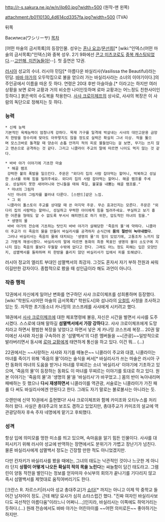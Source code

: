 http://r-s.sakura.ne.jp/w/n/ilp60.jpg?width=500
(원작-맨 왼쪽)

attachment:/b0110130_4d614cd3357fa.jpg?width=500
(TVA)

뒤쪽

Василиса(ワシリーサ) 
[[목차]]

[어떤 마술의 금서목록]의 등장인물. 성우는 [[혼나 요코]]/[[문선희]][* [wiki:"인덱스(어떤 마술의 금서목록)"인덱스]와 중복 성우. 2기 9화에선 [[콘고 미츠코]]로도 [[중복 캐스팅]]되었다.--[[고만해, 미친놈들아!]]--]. 첫 출연은 12권. 
 
[[러시아]] 성교의 수녀. 러시아 민담[* 아름다운 바실리사(Vasilissa the Beautiful)라는 민담. [[바바 야가]]의 오두막집으로 불을 얻으러 가는 바실리사라는 소녀의 이야기이다.]의 주인공에서 이름을 따온 듯 하다. 연령은 20대 후반 아슬아슬.[* 이라고는 하지만 여러 상황을 보면 로마 교황과 거의 비슷한 나이인듯하며 로마 교황과는 어느정도 친한사이인듯하다.] 붉은색의 수도복을 착용한다. [[사샤 크로이체프]]의 상사로, 사샤의 복장은 이 사람의 독단으로 정해지는 듯 하다. 

=== 능력 ===
 * 신체 능력
 기본적인 육체능력이 엄청나게 강하다. 목재 가구를 일격에 박살내는 사샤의 대인고문용 금망치 한방을 정수리에 맞아도 아무렇지도 않을 정도로 실력은 확실히 그녀 이상. 적을 뚫으며 모스크바로 돌격할 때 양손이 손톱 안까지 적의 피로 물들었다는 걸 보면, 무기는 쓰지 않고 맨손으로 공격하는 것 같다. 그리고 니콜라이 주교의 말에 따르면 나이도 먹지 않는 것 같다.

 * 바바 야가 이야기에 기초한 마술
  * 해골 램프
  강력한 불의 폭발을 일으킨다. 주문은 "외다리 집의 사람 잡아먹는 할머니, 박복하고 성실한 소녀를 위해 힘을 빌려주세요. 외다리 집의 사람 잡아먹는 할머니. 해골 램프를 주세요. 성실하지 못한 새어머니와 언니들을 태워 죽일, 불꽃을 내뿜는 해골 램프를."
  * 마녀의 그림자
  식인 마녀의 그림자를 불러내 다룬다. [스탠드]같은 느낌.
  * 그 외
  니콜라이 톨스토이 주교를 상대할 때 쓴 마지막 주문. 무슨 효과인지는 모른다. 주문은 "외다리 집의 사람먹는 할머니, 성실하고 무력한 아이에게 힘을 빌려주세요. 부실하고 보기 흉한 어른을 형태도 알 수 없도록 부서서 해피엔드로 하기 위한, 압도적인 마녀의 힘을."
  * 생명의 물
  바바 야가의 전승에 기초하는 탓인지 바바 야가가 살해당한 '죽음의 물'에 약하다. 니콜라이 주교가 이 죽음의 물을 만들어 바실리사를 공격하자 순식간에 '''몸의 절반이 녹아내렸다'''.
  그러나 바실리사는 죽음의 물에 대치되는 '생명의 물'의 힘이 있었기에, 고통조차 느끼지 않고 가볍게 재생시켰다. 바실리사의 말에 따르면 동화의 최종 목표인 생명의 물이 소도구에 지나지 않는 죽음의 물보다 우월할 수밖에 없다고 한다. 그래도 어느 정도 피해는 입은 모양인지, 섬멸백서를 돌파하며 피 한방울 흘리지 않던 바실리사가 입에서 피를 토해냈다.

러시아 정교의 엘리트 부대인 섬멸백서의 최강자. 그것도 혼자서 자기 부하 전원과 싸워 이길만한 강자이다. 종합적으로 봤을 때 성인급이라 해도 과언이 아니다.

=== 작중 행적 ===
12권에서 자신에게 일어난 변화를 연구하던 사샤 크로이체프를 성희롱하며 등장했다. [wiki:"학원도시(어떤 마술의 금서목록)" 학원도시]와 섬나라의 [[오컬트]] 사정을 조사하고 있는 듯. 자작한 초기동소녀 카나밍의 코스프레를 사샤에게 시키려고 했다.

18권에서 [[사샤 크로이체프]]에 대한 체포명령에 불응, 자신은 시간을 벌면서 사샤를 도주시켰다. 스스로에 대해 말하길 '''섬멸백서에서 가장 강하다'''고. 샤샤 크로이체프에게 도망치라고 하면서 평범한 복장을 넣었다고 하면서 넣은 게 카나밍 코스프레 복장... 20권 말미에선 사샤와 자신을 구속하러 온 '섬멸백서'의 다른 멤버들을 ~~[관광]~~일방적으로 발라버리면서 동시에 [[로마 교황]]에게 태연하게 통신을 하고 있다. 이건 뭐... (...)

22권에서는 ~~사랑하는 사샤와 자기를 떼놓은~~ 니콜라이 주교와 대결, 니콜라이는 마녀를 죽이기 위해 '죽음의 물'이라는 술식을 써서[* 바실리사가 쓰는 마술은 러시아 구전 동화의 마녀의 도움을 받거나 마녀를 무찌르는 소녀 '바실리사' 이야기에 기초하고 있으며, '죽음의 물'이 등장하는 동화도 이 마녀를 무찌르는 이야기를 토대로 하고 있다. 원본 이야기는 '죽음의 물'과 '생명의 물'을 '바실리사'가 바꾸었고..] 몸의 반이 녹아내리며 패배하는 듯 했으나 '''다시 재생하면서''' 니콜라이를 역관광, 서술로는 니콜라이가 가진 패를 다 써도 바실리사에겐 안된다고 한다. 그래도 자기 말로는 불로불사는 아니라는 듯.

오랜만에 신약 10권에서 출현했다! 사샤 크로이체프와 함께 카미조와 오티누스를 처리하러 왔다. 사실은 총대주교의 보조도 겸하고 있었지만, 총대주교가 카미조의 설교에 역관광당하자 후속 주자 네명에게 맡기고 후퇴했다.

=== 성격 ===

항상 입에 의미모를 멍한 미소를 띄고 있으며, 속마음을 알기 힘든 인물이다. 사샤를 대피시키기 위해 러시아 성교에 반역하는 장면에서도 분위기가 가볍고 장난기가 넘친다. 물론 바실리사에게 섬멸백서 정도는 긴장할 만한 적도 아니었겠지만.
 
다만 칸자키가 바실리사를 봤을 때에는, 그녀의 태도는 낙관적인 것이나 느긋한 게 아니라 단지 '''상황이 어떻게 나오든 확실히 적의 목을 노린다'''는 싸늘함이 담긴 태도라고. 그렘린이 양동 작전을 벌인다는 정보를 얻자마자 수뇌부의 회의가 끝나기를 기다리지 않고 즉시 섬멸백서를 제멋대로 움직여버리기도 한다.

[크란스 R. 차르스키|러시아 성교 총대주교]가 [[쇼타]][* 까지는 아니고 이제 막 중학교 들어간 남자아이 정도. 근데 해당 묘사가 심히 쇼타스럽긴 했다. "진짜 여자인 바실리사보다도 곡선적인 아름다움"이라느니 어쩌니...;]인지라, 바실리사는 이쪽에도 하악거리는 듯하다.(...) 원래 전승에서도 바바 야가는 어린아이를 ~~어떤 의미로든~~ 좋아하기는 하지만.
